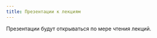 ```yaml
---
title: Презентации к лекциям
---
```


Презентации будут открываться по мере чтения лекций.

<!-- ## Введение -->

<!-- - [Правила игры](Presentations/Lecture Introduction.pdf) -->

<!-- ## Лекция 1. -->

<!-- - [Предмет экологии](Presentations//Lecture 1.pdf) -->

<!-- ## Лекция 2. -->

<!-- - [Аутэкология](Presentations//Lecture 2.pdf) -->

<!-- ## Лекция 3. -->

<!-- - [Демэкология](Presentations//Lecture 3.pdf) -->


<!-- ## Лекция 4. -->

<!-- - [Динамика популяции](Presentations//Lecture 4.pdf) -->


<!-- ## Лекция 5. -->

<!-- - [Взаимоотношения организмов (часть 1)](Presentations//Lecture 5.pdf) -->


<!-- ## Лекция 6. -->

<!-- - [Взаимоотношения организмов (часть 2)](Presentations//Lecture 6.pdf) -->

<!-- ## Лекция 7. -->

<!-- - [Конкурентные отношения](Presentations//Lecture 7.pdf) -->


<!-- ## Лекция 8. -->

<!-- - [Трофические связи](Presentations//Lecture 8.pdf) -->



<!-- ## Лекция 9. -->

<!-- - [Симбиозы](Presentations//Lecture 9.pdf) -->



<!-- ## Лекция 10. -->

<!-- - [Структура сообщества](Presentations//Lecture 10.pdf) -->


<!-- ## Лекция 11,  12 и 13. -->

<!-- - [Экосистемы и сукцессии](Presentations//Lecture11_12 Экосистема.pdf) -->


<!-- - [Экосистемы хорологические единицы](Presentations//Lecture 13 Экосистемы хорологические единицы.pdf) -->


<!-- ## Лекция про температуру -->

<!-- - [Температура](Presentations//Temperature living systems.pdf) -->



